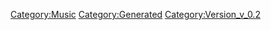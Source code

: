 {{Music
 |Name=唇の凍傷
 |ID=138
 |Cov=139
 |Cd=32
 |Nam=132
 |Div=132
 |Ma=3
 |SerieId=1
 |SerieLogoId=1
 |WavId=139
 |VariationId=0
 |Dsc=132
 |Strt=10
 |ValkyrieBattle=1
 |ValkyrieIntro=1
 |ValkyrieIntroSky=1
 |DivaSolo=0
 |DivaMulti=5
 |Exp=3
 |OfficialName=唇の凍傷
 |VocalName=ワルキューレ　美雲ΔJUNNA　フレイアΔ鈴木みのり<br />カナメΔ安野希世乃　レイナΔ東山奈央　マキナΔ西田望見
 |Description=作品：劇場版マクロスΔ 絶対LIVE!!!!!!<br /><br />歌手：ワルキューレ<br />　　　美雲ΔJUNNA　フレイアΔ鈴木みのり<br />　　　カナメΔ安野希世乃　レイナΔ東山奈央<br />　　　マキナΔ西田望見<br /><br />作詞：椿山日南子<br />作曲：椿山日南子
 |StoryTitle=
 |StoryDesc=
 |BuyURL=https://recochoku.jp/song/S1012579859/single?ds=1018736694
 |BannerId=0
 |AnmStoreURL=
}}
[[Category:Music]]
[[Category:Generated]]
[[Category:Version_v_0.2]]
